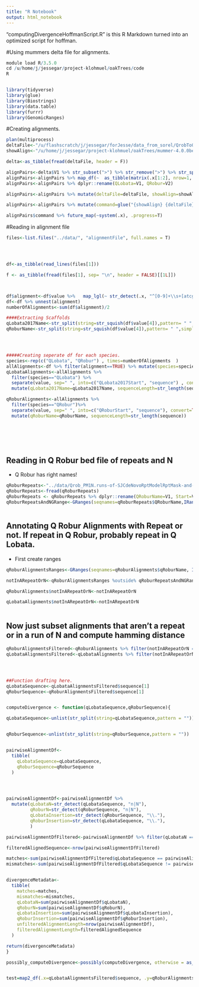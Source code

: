 ```yaml
---
title: "R Notebook"
output: html_notebook
---
```


"computingDivergenceHoffmanScript.R" is this R Markdown turned into an optimized script for hoffman. 

#Using mummers delta file for alignments. 

```r
module load R/3.5.0
cd /u/home/j/jessegar/project-klohmuel/oakTrees/code
R


library(tidyverse)
library(glue)
library(Biostrings)
library(data.table)
library(furrr)
library(GenomicRanges)
```



#Creating alignments.
```r



plan(multiprocess)
deltaFile<-"/u/flashscratch/j/jessegar/forJesse/data_from_sorel/QrobToQlobNucmer/oak_Qr.1delta"
showAlign<-"/u/home/j/jessegar/project-klohmuel/oakTrees/mummer-4.0.0beta2/show-aligns"

delta<-as_tibble(fread(deltaFile, header = F))

alignPairs<-delta$V1 %>% str_subset(">") %>% str_remove(">") %>% str_split(" ")
alignPairs<-alignPairs %>% map_df(~  as_tibble(matrix(.x[1:2], nrow=1, ncol=2) ) )
alignPairs<-alignPairs %>% dplyr::rename(QLobata=V1, QRobur=V2)

alignPairs<-alignPairs %>% mutate(deltaFile=deltaFile, showAlign=showAlign)

alignPairs<-alignPairs %>% mutate(command=glue("{showAlign} {deltaFile} '{QLobata}' '{QRobur}' > '../data/{QLobata}Alignment{QRobur}.alignmentFile'"))

alignPairs$command %>% future_map(~system(.x), .progress=T)
```



#Reading in alignment file
```r
files<-list.files("../data/", "alignmentFile", full.names = T)




df<-as_tibble(read_lines(files[1]))

f <- as_tibble(fread(files[1], sep= "\n", header = FALSE)[[1L]])



df$alignment<-df$value %>%   map_lgl(~ str_detect(.x, "^[0-9]+\\s+[atcgnATCGN\\.]") ) 
df<-df %>% unnest(alignment) 
numberOfAlignments<-sum(df$alignment)/2

####Extracting Scaffolds
qLobata2017Name<-str_split(string=str_squish(df$value[4]),pattern= " ",simplify = T )[4]
qRoburName<-str_split(string=str_squish(df$value[4]),pattern= " ",simplify = T )[6]




#####Creating seperate df for each species. 
species<-rep(c("QLobata", "QRobur") , times=numberOfAlignments  )
allAlignments<-df %>% filter(alignment==TRUE) %>% mutate(species=species, value=str_squish(value))
qLobataAlignments<-allAlignments %>% 
  filter(species=="QLobata") %>% 
  separate(value, sep=" ", into=c("QLobata2017Start", "sequence") , convert=TRUE) %>%
  mutate(qLobata2017Name=qLobata2017Name, sequenceLength=str_length(sequence))

qRoburAlignments<-allAlignments %>% 
  filter(species=="QRobur")%>% 
  separate(value, sep=" ", into=c("QRoburStart", "sequence"), convert=TRUE) %>%
  mutate(qRoburName=qRoburName, sequenceLength=str_length(sequence))







```




## Reading in Q Robur bed file of repeats and N
- Q Robur has right names!

```r
qRoburRepeats<-"../data/Qrob_PM1N.runs-of-SJCdeNovoRptModelRptMask-and-Ns.UCSCbed4.txt"
qRoburRepeats<-fread(qRoburRepeats)
qRoburRepeats <- qRoburRepeats %>% dplyr::rename(QRoburName=V1, Start=V2, End=V3, Annotation=V4)
qRoburRepeatsAndNGRange<-GRanges(seqnames=qRoburRepeats$QRoburName,IRanges(start=qRoburRepeats$Start, end=qRoburRepeats$End), Annotation=qRoburRepeats$Annotation)



```


## Annotating Q Robur Alignments with Repeat or not. If repeat in Q Robur, probably repeat in Q Lobata. 
- First create ranges


```r
qRoburAlignmentsRanges<-GRanges(seqnames=qRoburAlignments$qRoburName, IRanges(start=qRoburAlignments$QRoburStart, end=qRoburAlignments$QRoburStart + qRoburAlignments$sequenceLength))

notInARepeatOrN<-qRoburAlignmentsRanges %outside% qRoburRepeatsAndNGRange 

qRoburAlignments$notInARepeatOrN<-notInARepeatOrN

qLobataAlignments$notInARepeatOrN<-notInARepeatOrN



```

## Now just subset alignments that aren't a repeat or in a run of N and compute hamming distance

```r


qRoburAlignmentsFiltered<-qRoburAlignments %>% filter(notInARepeatOrN == TRUE)
qLobataAlignmentsFiltered<-qLobataAlignments %>% filter(notInARepeatOrN == TRUE)




##Function drafting here. 
qLobataSequence<-qLobataAlignmentsFiltered$sequence[1]
qRoburSequence<-qRoburAlignmentsFiltered$sequence[1]


computeDivergence <- function(qLobataSequence,qRoburSequence){

qLobataSequence<-unlist(str_split(string=qLobataSequence,pattern = ""))


qRoburSequence<-unlist(str_split(string=qRoburSequence,pattern = ""))


pairwiseAlignmentDf<-
  tibble(
    qLobataSequence=qLobataSequence,
    qRoburSequence=qRoburSequence
  )




pairwiseAlignmentDf<-pairwiseAlignmentDf %>% 
  mutate(qLobataN=str_detect(qLobataSequence, "n|N"), 
         qRoburN=str_detect(qRoburSequence, "n|N"), 
         qLobataInsertion=str_detect(qRoburSequence, "\\."),
         qRoburInsertion=str_detect(qLobataSequence, "\\."),
         )

pairwiseAlignmentDfFiltered<-pairwiseAlignmentDf %>% filter(qLobataN == FALSE, qRoburN == FALSE, qLobataInsertion == FALSE, qRoburInsertion == FALSE)

filteredAlignedSequence<-nrow(pairwiseAlignmentDfFiltered)

matches<-sum(pairwiseAlignmentDfFiltered$qLobataSequence == pairwiseAlignmentDfFiltered$qRoburSequence)
mismatches<-sum(pairwiseAlignmentDfFiltered$qLobataSequence != pairwiseAlignmentDfFiltered$qRoburSequence)


divergenceMetadata<-
  tibble(
    matches=matches,
    mismatches=mismatches,
    qLobataN=sum(pairwiseAlignmentDf$qLobataN),
    qRoburN=sum(pairwiseAlignmentDf$qRoburN),
    qLobataInsertion=sum(pairwiseAlignmentDf$qLobataInsertion),
    qRoburInsertion=sum(pairwiseAlignmentDf$qRoburInsertion),
    unfilteredAlignmentLength=nrow(pairwiseAlignmentDf),
    filteredAlignmentLength=filteredAlignedSequence
  )

return(divergenceMetadata)
}

possibly_computeDivergence<-possibly(computeDivergence, otherwise = as_tibble(NA))


test=map2_df(.x=qLobataAlignmentsFiltered$sequence, .y=qRoburAlignmentsFiltered$sequence, ~ possibly_computeDivergence(qLobataSequence = .x, qRoburSequence = .y) )


```


